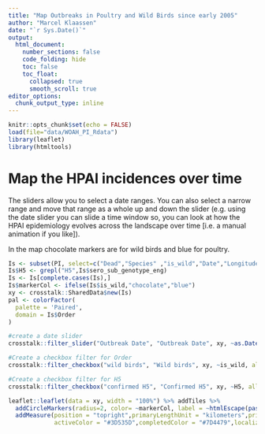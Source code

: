 ---
title: "Map Outbreaks in Poultry and Wild Birds since early 2005"
author: "Marcel Klaassen"
date: "`r Sys.Date()`"
output:
  html_document:
    number_sections: false
    code_folding: hide
    toc: false
    toc_float:
      collapsed: true
      smooth_scroll: true
editor_options: 
  chunk_output_type: inline
---

```{r initializing, include=FALSE}
knitr::opts_chunk$set(echo = FALSE)
load(file="data/WOAH_PI_Rdata")
library(leaflet)
library(htmltools)
```

# Map the HPAI incidences over time

The sliders allow you to select a date ranges. You can also select a narrow range and move that range as a whole up and down the slider (e.g. using the date slider you can slide a time window so, you can look at how the HPAI epidemiology evolves across the landscape over time [i.e. a manual animation if you like]).

In the map chocolate markers are for wild birds and blue for poultry.

```{r map the outbreaks by is_wild, warning=FALSE, message=FALSE, error=FALSE, eval=TRUE}

Is <- subset(PI, select=c("Dead","Species" ,"is_wild","Date","Longitude","Latitude","sero_sub_genotype_eng"))
Is$H5 <- grepl("H5",Is$sero_sub_genotype_eng)
Is <- Is[complete.cases(Is),]
Is$markerCol <- ifelse(Is$is_wild,"chocolate","blue")
xy <- crosstalk::SharedData$new(Is)
pal <- colorFactor(
  palette = 'Paired',
  domain = Is$Order
)

#create a date slider
crosstalk::filter_slider("Outbreak Date", "Outbreak Date", xy, ~as.Date(Date), width = "90%")

#Create a checkbox filter for Order
crosstalk::filter_checkbox("wild birds", "Wild birds", xy, ~is_wild, allLevels = FALSE,inline = TRUE)

#Create a checkbox filter for H5
crosstalk::filter_checkbox("confirmed H5", "Confirmed H5", xy, ~H5, allLevels = FALSE,inline = TRUE)

leaflet::leaflet(data = xy, width = "100%") %>% addTiles %>% 
  addCircleMarkers(radius=2, color= ~markerCol, label = ~htmlEscape(paste0(Date,"-",Species))) %>% 
  addMeasure(position = "topright",primaryLengthUnit = "kilometers",primaryAreaUnit = "sqmeters",
             activeColor = "#3D535D",completedColor = "#7D4479",localization = "en")

```
